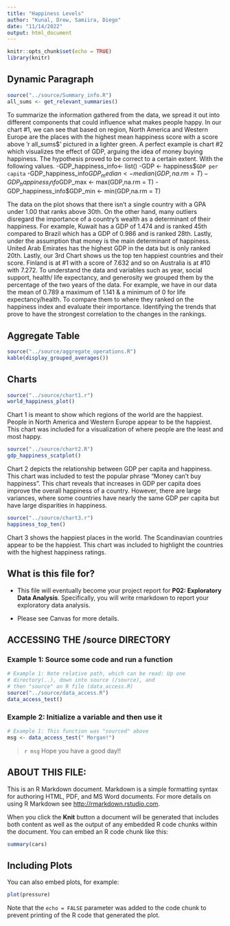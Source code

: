 ```yaml
---
title: "Happiness Levels"
author: "Kunal, Drew, Samiira, Diego"
date: "11/14/2022"
output: html_document
---
```


```r
knitr::opts_chunk$set(echo = TRUE)
library(knitr)
```

## Dynamic Paragraph
```r
source("../source/Summary_info.R")
all_sums <- get_relevant_summaries()
```

To summarize the information gathered from the data, we spread it out into different components that could influence what makes people happy. In our chart #1, we can see that based on region, North America and Western Europe are the places with the highest mean happiness score with a score above 'r all_sums$' pictured in a lighter green. A perfect example is chart #2 which visualizes the effect of GDP, arguing the idea of money buying happiness. The hypothesis proved to be correct to a certain extent. With the following values. 
 -GDP_happiness_info<- list()
	-GDP <- happiness$`GDP per capita`
	-GDP_happiness_info$GDP_median <- median(GDP,na.rm = T)
	-GDP_happiness_info$GDP_max <- max(GDP,na.rm = T)
	-GDP_happiness_info$GDP_min <- min(GDP,na.rm = T) 

The data on the plot shows that there isn't a single country with a GPA under 1.00 that ranks above 30th. On the other hand, many outliers disregard the importance of a country's wealth as a determinant of their happiness. For example, Kuwait has a GDP of 1.474 and is ranked 45th compared to Brazil which has a GDP of 0.986 and is ranked 28th. Lastly, under the assumption that money is the main determinant of happiness. United Arab Emirates has the highest GDP in the data but is only ranked 20th. Lastly, our 3rd Chart shows us the top ten happiest countries and their score. Finland is at #1 with a score of 7.632 and so on Australia is at #10 with 7.272. To understand the data and variables such as year, social support, health/ life expectancy, and generosity we grouped them by the percentage of the two years of the data. For example, we have in our data the mean of 0.789 a maximum of 1.141 & a minimum of 0 for life expectancy/health. To compare them to where they ranked on the happiness index and evaluate their importance. Identifying the trends that prove to have the strongest correlation to the changes in the rankings.




## Aggregate Table
```r
source("../source/aggregate_operations.R")
kable(display_grouped_averages())
```

## Charts
```r
source("../source/chart1.r")
world_happiness_plot()
```

Chart 1 is meant to show which regions of the world are the happiest. 
People in North America and Western Europe appear to be the happiest.
This chart was included for a visualization of where people are the least and most happy.


```r
source("../source/chart2.R")
gdp_happiness_scatplot()
```

Chart 2 depicts the relationship between GDP per capita and happiness.
This chart was included to test the popular phrase "Money can't buy happiness".
This chart reveals that increases in GDP per capita does improve the overall happiness of a country. However, there are large variances, where some countries have nearly the same GDP per capita but have large disparities in happiness.


```r
source("../source/chart3.r")
happiness_top_ten()
```

Chart 3 shows the happiest places in the world. 
The Scandinavian countries appear to be the happiest.
This chart was included to highlight the countries with the highest happiness ratings.













## What is this file for?


* This file will eventually become your project report for **P02: Exploratory Data Analysis**. Specifically, you will write rmarkdown to report your exploratory data analysis.

* Please see Canvas for more details.

## ACCESSING THE /source DIRECTORY
### Example 1: Source some code and run a function
```r
# Example 1: Note relative path, which can be read: Up one
# directory(..), down into source (/source), and 
# then "source" an R file (data_access.R)
source("../source/data_access.R")
data_access_test()
```

### Example 2: Initialize a variable and then use it
```r
# Example 1: This function was "sourced" above
msg <- data_access_test(" Morgan!")
```

> `r msg` Hope you have a good day!! 

## ABOUT THIS FILE: 

This is an R Markdown document. Markdown is a simple formatting syntax for authoring HTML, PDF, and MS Word documents. For more details on using R Markdown see <http://rmarkdown.rstudio.com>.

When you click the **Knit** button a document will be generated that includes both content as well as the output of any embedded R code chunks within the document. You can embed an R code chunk like this:

```r
summary(cars)
```

## Including Plots

You can also embed plots, for example:

```r
plot(pressure)
```

Note that the `echo = FALSE` parameter was added to the code chunk to prevent printing of the R code that generated the plot.
